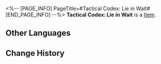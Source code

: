 <%-- [PAGE_INFO]
PageTitle=#Tactical Codex: Lie in Wait#
[END_PAGE_INFO] --%>
{{Item Infobox
|id          = 250702
|image       = Item Tactical Codex- Lie in Wait.png{{subst:void|<!--$UPLOAD:<<SpriteOutput/ItemFigures/250702.png>-<Item Tactical Codex- Lie in Wait.png>-<Item Icons>>-->}}
|type        = 
|invCategory = 
|rarity      = 4
|effect      = 
|description = Applies Burn, Shock, Bleed, and Wind Shear on all enemies, and causes all enemies to immediately take action, triggering the DoT effects.
}}
{{Description|One of the tactics summarized from actual combat.<br /><br />''"Avoid the opponent's peak performance period, and strike with a decisive blow when they are exhausted."''}}
'''Tactical Codex: Lie in Wait''' is a [[Item]].

==Other Languages==
{{Other Languages
|en   = Tactical Codex: Lie in Wait
|zhs  = 战术秘籍•以逸待劳
|zht  = 戰術秘籍•以逸待勞
|ja   = 秘伝戦術・以逸待労の計
|ko   = 전술 비급•이일대로
|es   = Secretos tácticos: Preparación exhaustiva
|fr   = Guide tactique&nbsp;: Savoir attendre
|ru   = Секрет: Выжидание
|th   = คัมภีร์กลยุทธ์: รอซ้ำยามเพลี่ยงพล้ำ
|vi   = Bí Kíp Chiến Thuật - Sức Nhàn Chống Địch Mệt Mỏi
|de   = Taktisches Geheimnis: Maximale Wirksamkeit
|id   = Taktik Rahasia: Tunggu Musuh Lelah
|pt   = Códice Tático: À Espreita
}}

==Change History==
{{Change History|2.5}}
